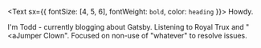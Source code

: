 <Text sx={{ fontSize: [4, 5, 6], fontWeight: `bold`, color: `heading` }}>
  Howdy.
</Text>

I'm Todd - currently blogging about Gatsby. Listening to <a>Royal Trux</a> and "<aJumper Clown". Focused on non-use of "whatever" to resolve issues.
